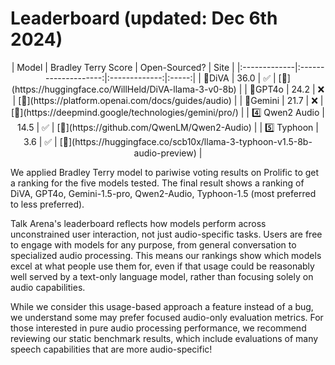 


# Leaderboard (updated: Dec 6th 2024)

<div align="center" style={{marginLeft: "auto", marginRight: "auto", width: "min(100vw, 600px)"}}>
|     Model     | Bradley Terry Score  | Open-Sourced? | Site  |
|:-------------|:--------------------:|:-------------:|:-----:|
|     🏅DiVA     |         36.0         |       ✅       |   [🔗](https://huggingface.co/WillHeld/DiVA-llama-3-v0-8b)   |
|     🥈GPT4o    |         24.2         |       ❌       |   [🔗](https://platform.openai.com/docs/guides/audio)   |
|    🥉Gemini    |         21.7         |       ❌       |   [🔗](https://deepmind.google/technologies/gemini/pro/)   |
| 4️⃣ Qwen2 Audio |         14.5         |       ✅       |   [🔗](https://github.com/QwenLM/Qwen2-Audio)   |
|   5️⃣ Typhoon   |          3.6         |       ✅       |   [🔗](https://huggingface.co/scb10x/llama-3-typhoon-v1.5-8b-audio-preview)   |
</div>

We applied Bradley Terry model to pariwise voting results on Prolific to get a ranking for the five models tested. The final result shows a ranking of DiVA, GPT4o, Gemini-1.5-pro, Qwen2-Audio, Typhoon-1.5
(most preferred to less preferred). 

Talk Arena's leaderboard reflects how models perform across unconstrained user interaction, not just audio-specific tasks. Users are free to engage with models for any purpose, from general conversation to specialized audio processing. This means our rankings show which models excel at what people use them for, even if that usage could be reasonably well served by a text-only language model, rather than focusing solely on audio capabilities.

While we consider this usage-based approach a feature instead of a bug, we understand some may prefer focused audio-only evaluation metrics. For those interested in pure audio processing performance, we recommend reviewing our static benchmark results, which include evaluations of many speech capabilities that are more audio-specific!
